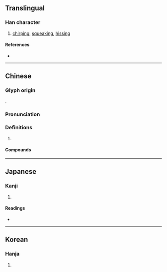 {{character info}}
==Translingual==

===Han character===
{{Han char|rn=30|rad=口|as=04|sn=7|four=64047|canj=RJE|ids=⿰口支}}

# [[chirp]]ing, [[squeak]]ing, [[hiss]]ing

====References====
* {{Han ref|kx=0179.010|dkj=03362|dj=0396.120|hdz=10586.020|uh=5431|ud=21553|bh=A773|bd=42867}}

----

==Chinese==
{{zh-forms}}

===Glyph origin===
{{Han etym}}
{{Han compound|口|支|ls=psc|c1=s|c2=p|t1=mouth}}.

===Pronunciation===
{{zh-pron
|m=zhī,zī
|c=zi1,gei1
|mn=qz,tw,xm,zz:ki/qz,twv,xm,zz:chi
|mc=y
|oc=y
|cat=
}}
{{zh-attn-split}}

===Definitions===
{{zh-hanzi}}

# {{rfdef|zh}}

====Compounds====
{{zh-der|吱吱|吱吱咯咯|吱吱喳喳|吱聲|咭吱咯吱|咯吱|咯吱咯喳|嘎吱|嗶吱}}

----

==Japanese==

===Kanji===
{{ja-kanji|grade=|rs=口04}}

# {{rfdef|ja|sort=口04}}

====Readings====
* {{ja-readings|on=し, き|kun=こえのさま}}

----

==Korean==

===Hanja===
{{ko-hanja|hangeul=지|rv=ji|mr=chi}}

# {{rfdef|ko|sort=口04}}